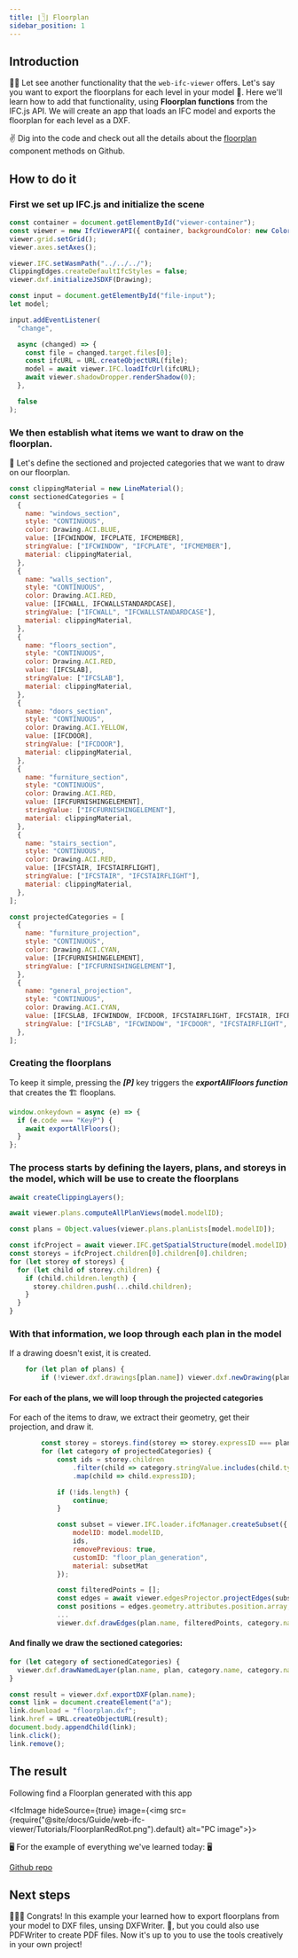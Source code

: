 ---
title: ⌊𓉛⌋ Floorplan
sidebar_position: 1
---


## Introduction

🚶‍♀️ Let see another functionality that the `web-ifc-viewer` offers. Let's say you want to export the floorplans for each level in your model 🌟. Here we'll learn how to add that functionality, using **Floorplan functions** from the IFC.js API. We will create an app that loads an IFC model and exports the floorplan for each level as a DXF.

<IfcCard>
  ✌ Dig into the code and check out all the details about the <a href="https://github.com/IFCjs/web-ifc-viewer/tree/master/viewer/src/components/import-export">floorplan</a> component methods on Github.
</IfcCard>

## How to do it

### First we set up IFC.js and initialize the scene

```js
const container = document.getElementById("viewer-container");
const viewer = new IfcViewerAPI({ container, backgroundColor: new Color(0xffffff) });
viewer.grid.setGrid();
viewer.axes.setAxes();

viewer.IFC.setWasmPath("../../../");
ClippingEdges.createDefaultIfcStyles = false;
viewer.dxf.initializeJSDXF(Drawing);

const input = document.getElementById("file-input");
let model;

input.addEventListener(
  "change",

  async (changed) => {
    const file = changed.target.files[0];
    const ifcURL = URL.createObjectURL(file);
    model = await viewer.IFC.loadIfcUrl(ifcURL);
    await viewer.shadowDropper.renderShadow(0);
  },

  false
);
```

### ‍We then establish what items we want to draw on the floorplan.

🏫 Let's define the sectioned and projected categories that we want to draw on our floorplan.

```js
const clippingMaterial = new LineMaterial();
const sectionedCategories = [
  {
    name: "windows_section",
    style: "CONTINUOUS",
    color: Drawing.ACI.BLUE,
    value: [IFCWINDOW, IFCPLATE, IFCMEMBER],
    stringValue: ["IFCWINDOW", "IFCPLATE", "IFCMEMBER"],
    material: clippingMaterial,
  },
  {
    name: "walls_section",
    style: "CONTINUOUS",
    color: Drawing.ACI.RED,
    value: [IFCWALL, IFCWALLSTANDARDCASE],
    stringValue: ["IFCWALL", "IFCWALLSTANDARDCASE"],
    material: clippingMaterial,
  },
  {
    name: "floors_section",
    style: "CONTINUOUS",
    color: Drawing.ACI.RED,
    value: [IFCSLAB],
    stringValue: ["IFCSLAB"],
    material: clippingMaterial,
  },
  {
    name: "doors_section",
    style: "CONTINUOUS",
    color: Drawing.ACI.YELLOW,
    value: [IFCDOOR],
    stringValue: ["IFCDOOR"],
    material: clippingMaterial,
  },
  {
    name: "furniture_section",
    style: "CONTINUOUS",
    color: Drawing.ACI.RED,
    value: [IFCFURNISHINGELEMENT],
    stringValue: ["IFCFURNISHINGELEMENT"],
    material: clippingMaterial,
  },
  {
    name: "stairs_section",
    style: "CONTINUOUS",
    color: Drawing.ACI.RED,
    value: [IFCSTAIR, IFCSTAIRFLIGHT],
    stringValue: ["IFCSTAIR", "IFCSTAIRFLIGHT"],
    material: clippingMaterial,
  },
];

const projectedCategories = [
  {
    name: "furniture_projection",
    style: "CONTINUOUS",
    color: Drawing.ACI.CYAN,
    value: [IFCFURNISHINGELEMENT],
    stringValue: ["IFCFURNISHINGELEMENT"],
  },
  {
    name: "general_projection",
    style: "CONTINUOUS",
    color: Drawing.ACI.CYAN,
    value: [IFCSLAB, IFCWINDOW, IFCDOOR, IFCSTAIRFLIGHT, IFCSTAIR, IFCRAILING, IFCMEMBER],
    stringValue: ["IFCSLAB", "IFCWINDOW", "IFCDOOR", "IFCSTAIRFLIGHT", "IFCSTAIR", "IFCRAILING", "IFCMEMBER"],
  },
];
```

### Creating the floorplans

To keep it simple, pressing the **_[P]_** key triggers the **_exportAllFloors function_** that creates the 🏗 flooplans.

```js
window.onkeydown = async (e) => {
  if (e.code === "KeyP") {
    await exportAllFloors();
  }
};
```

### The process starts by defining the layers, plans, and storeys in the model, which will be use to create the floorplans

```js
await createClippingLayers();

await viewer.plans.computeAllPlanViews(model.modelID);

const plans = Object.values(viewer.plans.planLists[model.modelID]);

const ifcProject = await viewer.IFC.getSpatialStructure(model.modelID);
const storeys = ifcProject.children[0].children[0].children;
for (let storey of storeys) {
  for (let child of storey.children) {
    if (child.children.length) {
      storey.children.push(...child.children);
    }
  }
}
```

### With that information, we loop through each plan in the model

If a drawing doesn't exist, it is created.

```js
	for (let plan of plans) {
        if (!viewer.dxf.drawings[plan.name]) viewer.dxf.newDrawing(plan.name);
```

#### For each of the plans, we will loop through the projected categories

For each of the items to draw, we extract their geometry, get their projection, and draw it.

```js
		const storey = storeys.find(storey => storey.expressID === plan.expressID);
        for (let category of projectedCategories) {
            const ids = storey.children
                .filter(child => category.stringValue.includes(child.type))
                .map(child => child.expressID);

            if (!ids.length) {
                continue;
            }

            const subset = viewer.IFC.loader.ifcManager.createSubset({
                modelID: model.modelID,
                ids,
                removePrevious: true,
                customID: "floor_plan_generation",
                material: subsetMat
            });

            const filteredPoints = [];
            const edges = await viewer.edgesProjector.projectEdges(subset);
            const positions = edges.geometry.attributes.position.array;
			...
            viewer.dxf.drawEdges(plan.name, filteredPoints, category.name, category.color, category.style);

```

#### And finally we draw the sectioned categories:

```js
for (let category of sectionedCategories) {
  viewer.dxf.drawNamedLayer(plan.name, plan, category.name, category.name, category.color, category.style);
}

const result = viewer.dxf.exportDXF(plan.name);
const link = document.createElement("a");
link.download = "floorplan.dxf";
link.href = URL.createObjectURL(result);
document.body.appendChild(link);
link.click();
link.remove();
```

## The result

Following find a Floorplan generated with this app

<IfcImage hideSource={true} image={<img src={require("@site/docs/Guide/web-ifc-viewer/Tutorials/FloorplanRedRot.png").default} alt="PC image"></img>}></IfcImage>

🖥️ For the example of everything we've learned today: 🖥️

<a href="https://github.com/IFCjs/hello-world/tree/main/examples/web-ifc-viewer/floorplans">Github repo</a>

## Next steps

🎉🎉🎉
Congrats! In this example your learned how to export floorplans from your model to DXF files, unsing DXFWriter. 🧐, but you could also use PDFWriter to create PDF files. Now it's up to you to use the tools creatively in your own project!
